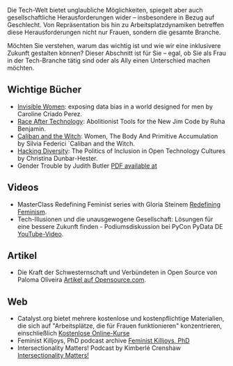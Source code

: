 Die Tech-Welt bietet unglaubliche Möglichkeiten, spiegelt aber auch gesellschaftliche
Herausforderungen wider – insbesondere in Bezug auf Geschlecht. Von Repräsentation bis hin zu
Arbeitsplatzdynamiken betreffen diese Herausforderungen nicht nur Frauen, sondern die gesamte
Branche.

Möchten Sie verstehen, warum das wichtig ist und wie wir eine inklusivere Zukunft gestalten können?
Dieser Abschnitt ist für Sie – egal, ob Sie als Frau in der Tech-Branche tätig sind oder als Ally
einen Unterschied machen möchten.

## Wichtige Bücher

* [Invisible Women](https://carolinecriadoperez.com/book/invisible-women):
  exposing data bias in a world designed for men by Caroline Criado Perez.
* [Race After Technology](https://www.ruhabenjamin.com/race-after-technology):
  Abolitionist Tools for the New Jim Code by Ruha Benjamin.
* [Caliban and the Witch](https://akpress.org/calibanandthewitch.html): Women, The Body And
  Primitive Accumulation by Silvia Federici `Caliban and the Witch.
* [Hacking
  Diversity](https://press.princeton.edu/books/hardcover/9780691182070/hacking-diversity?srsltid=AfmBOoqDrB7RsraNicfAr3Jz72ZvbwKM4ijXdRobUrVQlY7bU3d3WL41):
  The Politics of Inclusion in Open Technology Cultures by Christina Dunbar-Hester.
* Gender Trouble by Judith Butler [PDF available
  at](https://selforganizedseminar.wordpress.com/wp-content/uploads/2011/07/butler-gender_trouble.pdf)

## Videos

- MasterClass Redefining Feminist series with Gloria Steinem [Redefining
  Feminism](https://www.masterclass.com/classes/redefining-feminism-with-gloria-steinem-and-noted-co-instructors).
- Tech-Illusionen und die unausgewogene Gesellschaft: Lösungen für eine bessere Zukunft finden -
  Podiumsdiskussion bei PyCon PyData DE [YouTube-Video](https://www.youtube.com/watch?v=C3Yd6vQaGaQ&list=PLGVZCDnMOq0peDguAzds7kVmBr8avp46K&index=85).

## Artikel

- Die Kraft der Schwesternschaft und Verbündeten in Open Source von Paloma Oliveira [Artikel auf
  Opensource.com](https://opensource.com/article/23/3/power-sisterhood-allyship-open-source).

## Web

- Catalyst.org bietet mehrere kostenlose und kostenpflichtige Materialien, die sich auf
  "Arbeitsplätze, die für Frauen funktionieren" konzentrieren, einschließlich [Kostenlose
  Online-Kurse](https://www.edx.org/school/catalystx)
- Feminist Killjoys, PhD podcast archive [Feminist Killjoys,
  PhD](https://soundcloud.com/eministilljoysh)
- Intersectionality Matters! Podcast by Kimberlé Crenshaw [Intersectionality
  Matters!](https://www.aapf.org/intersectionality-matters)

